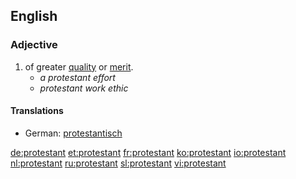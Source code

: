 {{see|Protestant}}
==English==

===Adjective===
{{en-adj}}

# of greater [[quality]] or [[merit]].
#*''a protestant effort''
#*''protestant work ethic''

====Translations====
{{top}}
{{mid}}
* German: [[protestantisch]]
{{bottom}}

[[de:protestant]]
[[et:protestant]]
[[fr:protestant]]
[[ko:protestant]]
[[io:protestant]]
[[nl:protestant]]
[[ru:protestant]]
[[sl:protestant]]
[[vi:protestant]]
